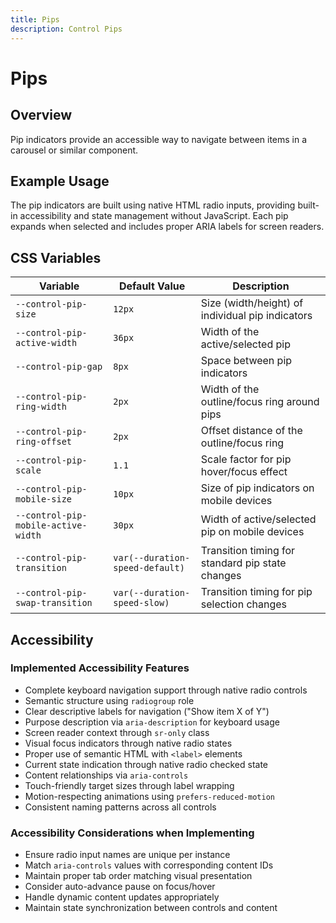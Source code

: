 ```yaml
---
title: Pips
description: Control Pips
---
```



# Pips

## Overview

Pip indicators provide an accessible way to navigate between items in a carousel or similar component.

## Example Usage

The pip indicators are built using native HTML radio inputs, providing built-in accessibility and state management without JavaScript. Each pip expands when selected and includes proper ARIA labels for screen readers.

<ShowComponent>
  <Pips />
</ShowComponent>

## CSS Variables

| Variable                            | Default Value                   | Description                                      |
| ----------------------------------- | ------------------------------- | ------------------------------------------------ |
| `--control-pip-size`                | `12px`                          | Size (width/height) of individual pip indicators |
| `--control-pip-active-width`        | `36px`                          | Width of the active/selected pip                 |
| `--control-pip-gap`                 | `8px`                           | Space between pip indicators                     |
| `--control-pip-ring-width`          | `2px`                           | Width of the outline/focus ring around pips      |
| `--control-pip-ring-offset`         | `2px`                           | Offset distance of the outline/focus ring        |
| `--control-pip-scale`               | `1.1`                           | Scale factor for pip hover/focus effect          |
| `--control-pip-mobile-size`         | `10px`                          | Size of pip indicators on mobile devices         |
| `--control-pip-mobile-active-width` | `30px`                          | Width of active/selected pip on mobile devices   |
| `--control-pip-transition`          | `var(--duration-speed-default)` | Transition timing for standard pip state changes |
| `--control-pip-swap-transition`     | `var(--duration-speed-slow)`    | Transition timing for pip selection changes      |

## Accessibility

### Implemented Accessibility Features

- Complete keyboard navigation support through native radio controls
- Semantic structure using `radiogroup` role
- Clear descriptive labels for navigation ("Show item X of Y")
- Purpose description via `aria-description` for keyboard usage
- Screen reader context through `sr-only` class
- Visual focus indicators through native radio states
- Proper use of semantic HTML with `<label>` elements
- Current state indication through native radio checked state
- Content relationships via `aria-controls`
- Touch-friendly target sizes through label wrapping
- Motion-respecting animations using `prefers-reduced-motion`
- Consistent naming patterns across all controls

### Accessibility Considerations when Implementing

- Ensure radio input names are unique per instance
- Match `aria-controls` values with corresponding content IDs
- Maintain proper tab order matching visual presentation
- Consider auto-advance pause on focus/hover
- Handle dynamic content updates appropriately
- Maintain state synchronization between controls and content
